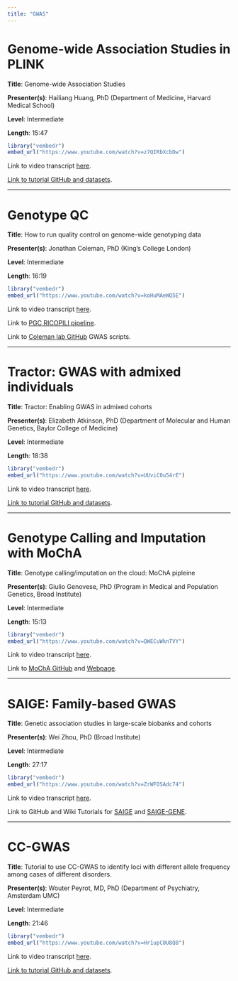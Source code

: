 ```yaml
---
title: "GWAS"
---
```


# Genome-wide Association Studies in PLINK {#sec-section1}

**Title**: Genome-wide Association Studies

**Presenter(s)**: Hailiang Huang, PhD (Department of Medicine, Harvard Medical School)

**Level**: Intermediate

**Length**: 15:47

```r
library("vembedr")
embed_url("https://www.youtube.com/watch?v=z7QIRbXcbDw")
```

Link to video transcript [here](software_gwas_transcript.qmd#sec-video1).

[Link to tutorial GitHub and datasets](https://github.com/thehuanglab/gwas-tutorial).

------------------------------------------------------------------------

# Genotype QC {#sec-section2}

**Title**: How to run quality control on genome-wide genotyping data

**Presenter(s)**: Jonathan Coleman, PhD (King's College London)

**Level**: Intermediate

**Length**: 16:19

```r
library("vembedr")
embed_url("https://www.youtube.com/watch?v=koHuMAeWQ5E")
```

Link to video transcript [here](software_gwas_transcript.qmd#sec-video2).

Link to [PGC RICOPILI pipeline](https://sites.google.com/a/broadinstitute.org/ricopili/).

Link to [Coleman lab GitHub](https://github.com/ColemanResearchGroup/gwas_scripts) GWAS scripts.

------------------------------------------------------------------------

# Tractor: GWAS with admixed individuals {#sec-section3}

**Title**: Tractor: Enabling GWAS in admixed cohorts

**Presenter(s)**: Elizabeth Atkinson, PhD (Department of Molecular and Human Genetics, Baylor College of Medicine)

**Level**: Intermediate

**Length**: 18:38

```r
library("vembedr")
embed_url("https://www.youtube.com/watch?v=UUviC0u54rE")
```

Link to video transcript [here](software_gwas_transcript.qmd#sec-video3).

[Link to tutorial GitHub and datasets](https://atkinson-lab.github.io/Tractor-tutorial/).

------------------------------------------------------------------------

# Genotype Calling and Imputation with MoChA {#sec-section4}

**Title**: Genotype calling/imputation on the cloud: MoChA pipleine

**Presenter(s)**: Giulio Genovese, PhD (Program in Medical and Population Genetics, Broad Institute)

**Level**: Intermediate

**Length**: 15:13

```r
library("vembedr")
embed_url("https://www.youtube.com/watch?v=QWECuWknTVY")
```

Link to video transcript [here](software_gwas_transcript.qmd#sec-video4).

Link to [MoChA GitHub](https://github.com/freeseek/mocha) and [Webpage](https://software.broadinstitute.org/software/mocha/).

------------------------------------------------------------------------

# SAIGE: Family-based GWAS {#sec-section5}

**Title**: Genetic association studies in large-scale biobanks and cohorts

**Presenter(s)**: Wei Zhou, PhD (Broad Institute)

**Level**: Intermediate

**Length**: 27:17

```r
library("vembedr")
embed_url("https://www.youtube.com/watch?v=ZrWFOSAdc74")
```

Link to video transcript [here](software_gwas_transcript.qmd#sec-video5).

Link to GitHub and Wiki Tutorials for [SAIGE](https://github.com/weizhouUMICH/SAIGE/wiki/SAIGE-Hands-On-Practical---09-2021-updated) and [SAIGE-GENE](https://github.com/weizhouUMICH/SAIGE/wiki/SAIGE-GENE:-Hands-On-Practice-(09-2021-updated)).

------------------------------------------------------------------------

# CC-GWAS {#sec-section6}

**Title**: Tutorial to use CC-GWAS to identify loci with different allele frequency among cases of different disorders.

**Presenter(s)**: Wouter Peyrot, MD, PhD (Department of Psychiatry, Amsterdam UMC)

**Level**: Intermediate

**Length**: 21:46

```r
library("vembedr")
embed_url("https://www.youtube.com/watch?v=Hr1upC0U8Q8")
```

Link to video transcript [here](software_gwas_transcript.qmd#sec-video6).

[Link to tutorial GitHub and datasets](https://github.com/wouterpeyrot/CCGWAS).
